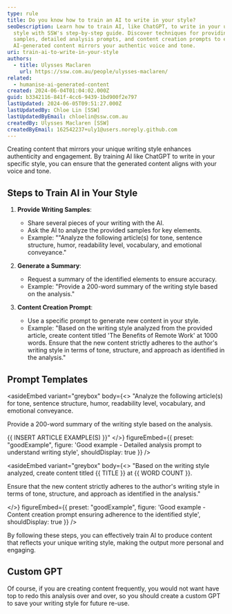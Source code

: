 ```yaml
---
type: rule
title: Do you know how to train an AI to write in your style?
seoDescription: Learn how to train AI, like ChatGPT, to write in your unique
  style with SSW's step-by-step guide. Discover techniques for providing writing
  samples, detailed analysis prompts, and content creation prompts to ensure
  AI-generated content mirrors your authentic voice and tone.
uri: train-ai-to-write-in-your-style
authors:
  - title: Ulysses Maclaren
    url: https://ssw.com.au/people/ulysses-maclaren/
related:
  - humanise-ai-generated-content
created: 2024-06-04T01:04:02.000Z
guid: b3342116-841f-4cc6-9439-1bd900f2e797
lastUpdated: 2024-06-05T09:51:27.000Z
lastUpdatedBy: Chloe Lin [SSW]
lastUpdatedByEmail: chloelin@ssw.com.au
createdBy: Ulysses Maclaren [SSW]
createdByEmail: 162542237+uly1@users.noreply.github.com
---
```

Creating content that mirrors your unique writing style enhances authenticity and engagement. By training AI like ChatGPT to write in your specific style, you can ensure that the generated content aligns with your voice and tone.
## Steps to Train AI in Your Style

1. **Provide Writing Samples**:
   * Share several pieces of your writing with the AI.
   * Ask the AI to analyze the provided samples for key elements.
   * Example: ""Analyze the following article(s) for tone, sentence structure, humor, readability level, vocabulary, and emotional conveyance."

2. **Generate a Summary**:
   * Request a summary of the identified elements to ensure accuracy.
   * Example: "Provide a 200-word summary of the writing style based on the analysis."

3. **Content Creation Prompt**:
   * Use a specific prompt to generate new content in your style.
   * Example: "Based on the writing style analyzed from the provided article, create content titled 'The Benefits of Remote Work' at 1000 words. Ensure that the new content strictly adheres to the author's writing style in terms of tone, structure, and approach as identified in the analysis."

## Prompt Templates

<asideEmbed
  variant="greybox"
  body={<>
    "Analyze the following article(s) for tone, sentence structure, humor, readability level, vocabulary, and emotional conveyance.

Provide a 200-word summary of the writing style based on the analysis.

{{ INSERT ARTICLE EXAMPLE(S) }}"
  </>}
  figureEmbed={{
    preset: "goodExample",
    figure: 'Good example - Detailed analysis prompt to understand writing style',
    shouldDisplay: true
  }}
/>

<asideEmbed
  variant="greybox"
  body={<>
    "Based on the writing style analyzed, create content titled {{ TITLE }} at {{ WORD COUNT }}.

Ensure that the new content strictly adheres to the author's writing style in terms of tone, structure, and approach as identified in the analysis."

  </>}
  figureEmbed={{
    preset: "goodExample",
    figure: 'Good example - Content creation prompt ensuring adherence to the identified style',
    shouldDisplay: true
  }}
/>

By following these steps, you can effectively train AI to produce content that reflects your unique writing style, making the output more personal and engaging.

## Custom GPT

Of course, if you are creating content frequently, you would not want have top to redo this analysis over and over, so you should create a custom GPT to save your writing style for future re-use.

